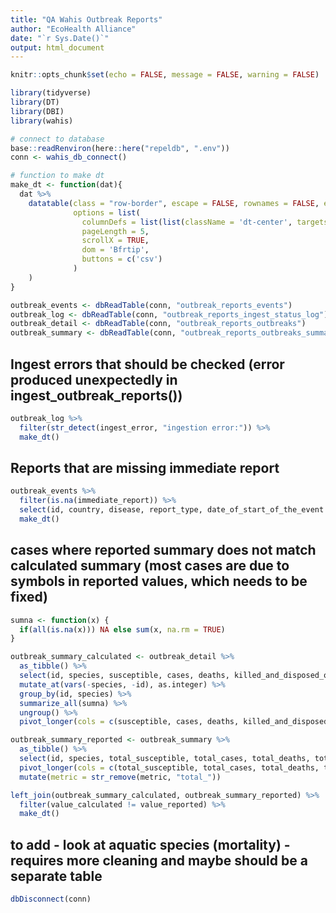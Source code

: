 ```yaml
---
title: "QA Wahis Outbreak Reports"
author: "EcoHealth Alliance"
date: "`r Sys.Date()`"
output: html_document
---
```


```r
knitr::opts_chunk$set(echo = FALSE, message = FALSE, warning = FALSE)

library(tidyverse)
library(DT)
library(DBI)
library(wahis)

# connect to database
base::readRenviron(here::here("repeldb", ".env"))
conn <- wahis_db_connect()

# function to make dt
make_dt <- function(dat){
  dat %>%
    datatable(class = "row-border", escape = FALSE, rownames = FALSE, extensions = "Buttons", 
              options = list(
                columnDefs = list(list(className = 'dt-center', targets = 0:(dim(.)[2] - 1))),
                pageLength = 5,
                scrollX = TRUE,
                dom = 'Bfrtip',
                buttons = c('csv')
              )
    )
}
```

```r
outbreak_events <- dbReadTable(conn, "outbreak_reports_events") 
outbreak_log <- dbReadTable(conn, "outbreak_reports_ingest_status_log") 
outbreak_detail <- dbReadTable(conn, "outbreak_reports_outbreaks")
outbreak_summary <- dbReadTable(conn, "outbreak_reports_outbreaks_summary")

```

## Ingest errors that should be checked (error produced unexpectedly in ingest_outbreak_reports())
```r
outbreak_log %>% 
  filter(str_detect(ingest_error, "ingestion error:")) %>%
  make_dt()
```


## Reports that are missing immediate report
```r
outbreak_events %>%
  filter(is.na(immediate_report)) %>%
  select(id, country, disease, report_type, date_of_start_of_the_event ) %>%
  make_dt()
```

## cases where reported summary does not match calculated summary (most cases are due to symbols in reported values, which needs to be fixed)
```r
sumna <- function(x) {
  if(all(is.na(x))) NA else sum(x, na.rm = TRUE)
}

outbreak_summary_calculated <- outbreak_detail %>%
  as_tibble() %>%
  select(id, species, susceptible, cases, deaths, killed_and_disposed_of, slaughtered) %>%
  mutate_at(vars(-species, -id), as.integer) %>%
  group_by(id, species) %>%
  summarize_all(sumna) %>%
  ungroup() %>%
  pivot_longer(cols = c(susceptible, cases, deaths, killed_and_disposed_of, slaughtered), names_to = "metric", values_to = "value_calculated") 

outbreak_summary_reported <- outbreak_summary %>%
  as_tibble() %>%
  select(id, species, total_susceptible, total_cases, total_deaths, total_killed_and_disposed_of, total_slaughtered) %>%
  pivot_longer(cols = c(total_susceptible, total_cases, total_deaths, total_killed_and_disposed_of, total_slaughtered), names_to = "metric", values_to = "value_reported") %>%
  mutate(metric = str_remove(metric, "total_")) 

left_join(outbreak_summary_calculated, outbreak_summary_reported) %>%
  filter(value_calculated != value_reported) %>%
  make_dt()

```

## to add - look at aquatic species (mortality) - requires more cleaning and maybe should be a separate table

```r
dbDisconnect(conn)
```

